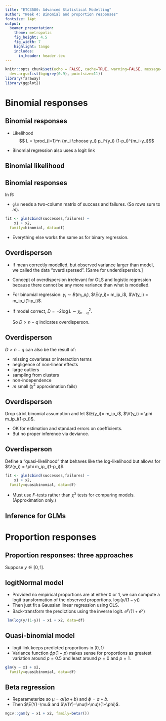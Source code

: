 ```yaml
---
title: "ETC3580: Advanced Statistical Modelling"
author: "Week 4: Binomial and proportion responses"
fontsize: 14pt
output:
  beamer_presentation:
    theme: metropolis
    fig_height: 4.5
    fig_width: 7
    highlight: tango
    includes:
      in_header: header.tex
---
```


```r
knitr::opts_chunk$set(echo = FALSE, cache=TRUE, warning=FALSE, message=FALSE,
  dev.args=list(bg=grey(0.9), pointsize=11))
library(faraway)
library(ggplot2)
```


# Binomial responses

## Binomial responses
\vspace*{-0.2cm}\fontsize{14}{15}\sf

\begin{block}{Binomial distribution}
$Y$ is binomially distributed $B(m,p)$ if
 $$P(Y=y) = {m \choose y} p^y (1-p)^{m-y}$$
$Y=$ number of "successes" in $m$ independent trials, each with probability $p$ of success.
\end{block}

* Likelihood
$$ L = \prod_{i=1}^n {m_i \choose y_i} p_i^{y_i} (1-p_i)^{m_i-y_i}$$

* Binomial regression also uses a logit link
\begin{align*}
 p_{i} &= e^{\eta_i} / (1+e^{\eta_i})\\
 \eta_i &= \beta_0 + \beta_1 x_{i,1} + \dots + \beta_q x_{i,q}
\end{align*}

## Binomial likelihood
\fontsize{13}{13}\sf
\begin{block}{Likelihood}
$$ L = \prod_{i=1}^n {m_i \choose y_i} p_i^{y_i} (1-p_i)^{m_i-y_i}$$
\end{block}\fontsize{12}{12}\sf
\begin{align*}
\log L(\bm{\beta})
 &= \sum_{i=1}^n \left[\log {m_i \choose y_i} + y_i\log(p_i) + (m_i-y_i)\log(1-p_i)\right]\\
 & = \sum_{i=1}^n \left[\log {m_i \choose y_i} + y_i\eta_i - y_i\log(1+e^{\eta_i}) - (m_i-y_i)\log(1+e^{\eta_i}) \right] \\
 & = \sum_{i=1}^n \left[\log {m_i \choose y_i} + y_i\eta_i - m_i\log(1+e^{\eta_i}) \right]
\end{align*}

## Binomial responses

In R:

 * `glm` needs a two-column matrix of success and failures. (So rows sum to $m$).

```r
fit <- glm(cbind(successes,failures) ~
    x1 + x2,
  family=binomial, data=df)
```

 * Everything else works the same as for binary regression.

## Overdisperson

 * If mean correctly modelled, but observed variance larger than model, we called the data "overdispersed". [Same for underdispersion.]
 * Concept of overdispersion irrelevant for OLS and logistic regression because there cannot be any more variance than what is modelled.
 * For binomial regression:
  $y_i \sim B(m_i,p_i)$, $\E(y_i)= m_ip_i$, $\V(y_i) = m_ip_i(1-p_i)$.
 * If model correct, $D = -2\log L \sim \chi^2_{n-q}$.

     So $D>n-q$ indicates overdisperson.

## Overdisperson

$D>n-q$ can also be the result of:

 * missing covariates or interaction terms
 * negligence of non-linear effects
 * large outliers
 * sampling from clusters
 * non-independence
 * $m$ small ($\chi^2$ approximation fails)

## Overdisperson
\fontsize{14}{16}\sf

\alert{Solution 1:} Drop strict binomial assumption and let
$\E(y_i)= m_ip_i$, $\V(y_i) = \phi m_ip_i(1-p_i)$.

\begin{block}{Pearson residuals}
\centerline{$\displaystyle r_i = \frac{y_i - m_i\hat{p}_i}{\sqrt{m_i\hat{p}_i(1-\hat{p}_i)}}$}
\end{block}

\begin{block}{Simple estimate of dispersion parameter}
Estimate\qquad\qquad  $\displaystyle\hat\phi = \frac1n\sum_{i=1}^n r_i^2$.
\end{block}

 * OK for estimation and standard errors on coefficients.
 * But no proper inference via deviance.

## Overdisperson

\alert{Solution 2:} Define a "quasi-likelihood" that behaves like the log-likelihood but allows for $\V(y_i) = \phi m_ip_i(1-p_i)$.

```r
fit <- glm(cbind(successes,failures) ~
    x1 + x2,
  family=quasibinomial, data=df)
```

* Must use $F$-tests rather than $\chi^2$ tests for comparing models. (Approximation only.)

\vspace*{3cm}

## Inference for GLMs

\begin{tabular}{lll}
\toprule
\bf Model & \bf $F$-test & \bf $\chi^2$ test \\
\midrule
Normal OLS & Exact & -- \\
Binary Logistic & Approx & Better approx \\
Binary Probit  & Approx & Better approx \\
Binomial Logistic  & Approx & Better approx \\
Quasibinomial logistic & Approx & -- \\
\bottomrule
\end{tabular}


# Proportion responses

## Proportion responses: three approaches

Suppose $y \in [0,1]$.

\begin{block}{logitNormal model}
$$\log(y/(1-y)) \mid \bm{x} \sim \text{N}(\bm{x}'\bm{\beta}, \sigma^2)$$
\end{block}

\begin{block}{quasiBinomial model}
$$y \mid \bm{x} \quad\text{has mean $p$ and variance $\phi p(1-p)$}$$
$$\text{where}\qquad\log(p/(1-p)) = \bm{x}'\bm{\beta}$$
\end{block}

\begin{block}{Beta model}
$$y \mid \bm{x} \sim \text{Beta}(a,b)$$
$$\text{where}\qquad\E(y\mid\bm{x}) = a/(a+b) = e^{\bm{x}'\bm{\beta}}/(1+e^{\bm{x}'\bm{\beta}})$$
\end{block}

## logitNormal model

\begin{block}{logitNormal model}
$$\log(y/(1-y)) \mid \bm{x} \sim \text{N}(\bm{x}'\bm{\beta}, \sigma^2)$$
\end{block}

 * Provided no empirical proportions are at either 0 or 1, we can compute a logit transformation of the observed proportions. $\log(y/(1-y))$
 * Then just fit a Gaussian linear regression using OLS.
 * Back-transform the predictions using the inverse logit. $e^y/(1+e^y)$

```r
 lm(log(y/(1-y)) ~ x1 + x2, data=df)
 ```

## Quasi-binomial model

\begin{block}{quasiBinomial model}
$$y \mid \bm{x} \quad\text{has mean $p$ and variance $\phi p(1-p)$}$$
$$\text{where}\qquad\log(p/(1-p)) = \bm{x}'\bm{\beta}$$
\end{block}

 * logit link keeps predicted proportions in $(0,1)$
 * Variance function $\phi p(1-p)$ makes sense for proportions as greatest variation around $p=0.5$ and least around $p=0$ and $p=1$.

```r
glm(y ~ x1 + x2,
  family=quasibinomial, data=df)
```

## Beta regression
\fontsize{13}{14}\sf

\begin{block}{Beta model}
$$y \mid \bm{x} \sim \text{Beta}(a,b)$$
$$\text{where}\qquad \E(y\mid\bm{x}) = a/(a+b) = e^{\bm{x}'\bm{\beta}}/(1+e^{\bm{x}'\bm{\beta}})$$
\end{block}

\begin{alertblock}{Beta density}
$$f(y) = \frac{\Gamma(a+b)}{\Gamma(a)\Gamma(b)} y^{a-1} (1-y)^{b-1}$$
\vspace*{-0.3cm}

where $y\in[0,1]$ and
$\Gamma(u) = \int _0^\infty x^{u-1}e^{-x} dx$.
\begin{itemize}
\item $\E(y) = \frac{a}{a+b}$ \qquad $\V(y) = \frac{ab}{(a+b)^2(a+b+1)}$
\end{itemize}
\end{alertblock}\pause

* Reparameterize so $\mu=a/(a+b)$ and $\phi=a+b$.\pause
* Then $\E(Y)=\mu$ and $\V(Y)=\mu(1-\mu)/(1+\phi)$.\pause

```r
mgcv::gam(y ~ x1 + x2, family=betar())
```
